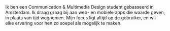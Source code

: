 
<Hero />

<Box as="section">

<AboutParagraph>
  Ik ben een Communication &amp; Multimedia Design student gebasseerd in Amsterdam. Ik draag graag bij aan web- en mobiele apps die waarde geven, in plaats van tijd wegnemen. Mijn focus ligt altijd op de gebruiker, en wil elke ervaring voor hen zo soepel als mogelijk te maken.
</AboutParagraph>

</Box>

<Projects />